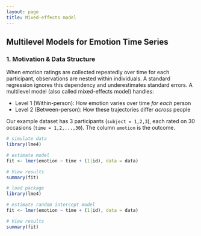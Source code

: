 ```yaml
---
layout: page
title: Mixed-effects model
---
```


## Multilevel Models for Emotion Time Series

### 1. Motivation & Data Structure

When emotion ratings are collected repeatedly over time for each participant, observations are nested within individuals. A standard regression ignores this dependency and underestimates standard errors. A multilevel model (also called mixed-effects model) handles:

- Level 1 (Within-person): How emotion varies over time *for each* person  
- Level 2 (Between-person): How these trajectories differ *across* people  

Our example dataset has 3 participants (`subject = 1,2,3`), each rated on 30 occasions (`time = 1,2,...,30`). The column `emotion` is the outcome.

```r
# simulate data
library(lme4)

# estimate model
fit <- lmer(emotion ~ time + (1|id), data = data)

# View results
summary(fit)
```

```r
# load package
library(lme4)

# estimate random intercept model
fit <- lmer(emotion ~ time + (1|id), data = data)

# View results
summary(fit)
```


